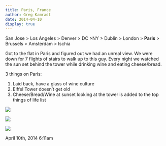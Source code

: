 ```yaml
---
title: Paris, France
author: Greg Kamradt
date: 2014-04-10
display: true
---
```


San Jose \> Los Angeles \> Denver \> DC \>NY \> Dublin \> London \> **Paris** \> Brussels \> Amsterdam \> Ischia


Got to the flat in Paris and figured out we had an unreal view. We were down for 7 flights of stairs to walk up to this guy. Every night we watched the sun set behind the tower while drinking wine and eating cheese/bread.


3 things on Paris:


1. Laid back, have a glass of wine culture
2. Eiffel Tower doesn’t get old
3. Cheese/Bread/Wine at sunset looking at the tower is added to the top things of life list

![](/images/82279377451_0.jpg)


![](/images/82279377451_1.jpg)


![](/images/82279377451_2.jpg)



 April 10th, 2014 6:11am